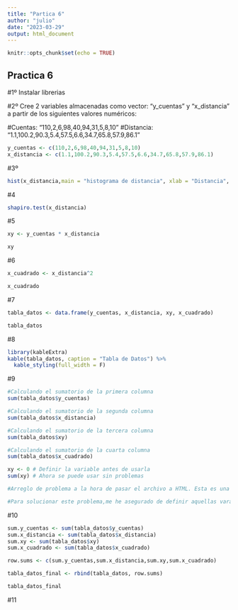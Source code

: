 ```yaml
---
title: "Partica 6"
author: "julio"
date: "2023-03-29"
output: html_document
---
```


```r
knitr::opts_chunk$set(echo = TRUE)
```

## Practica 6

#1º Instalar librerias 



#2º Cree 2 variables almacenadas como vector: “y_cuentas” y “x_distancia” a partir de los siguientes valores numéricos:  

#Cuentas: “110,2,6,98,40,94,31,5,8,10” 
#Distancia: “1.1,100.2,90.3,5.4,57.5,6.6,34.7,65.8,57.9,86.1”

```r
y_cuentas <- c(110,2,6,98,40,94,31,5,8,10)
x_distancia <- c(1.1,100.2,90.3,5.4,57.5,6.6,34.7,65.8,57.9,86.1)
```

#3º
```r
hist(x_distancia,main = "histograma de distancia", xlab = "Distancia", ylab = "Frecuencia")
```

#4
```r
shapiro.test(x_distancia)
```
#5
```r

xy <- y_cuentas * x_distancia

xy

```
#6
```r
x_cuadrado <- x_distancia^2

x_cuadrado
```
#7
```r
tabla_datos <- data.frame(y_cuentas, x_distancia, xy, x_cuadrado)

tabla_datos

```
#8
```r
library(kableExtra)
kable(tabla_datos, caption = "Tabla de Datos") %>%
  kable_styling(full_width = F)

```

#9
```r
#Calculando el sumatorio de la primera columna
sum(tabla_datos$y_cuentas)

#Calculando el sumatorio de la segunda columna
sum(tabla_datos$x_distancia)

#Calculando el sumatorio de la tercera columna
sum(tabla_datos$xy)

#Calculando el sumatorio de la cuarta columna
sum(tabla_datos$x_cuadrado)
```
```r
xy <- 0 # Definir la variable antes de usarla 
sum(xy) # Ahora se puede usar sin problemas

#Arreglo de problema a la hora de pasar el archivo a HTML. Esta es una solución.

#Para solucionar este problema,me he asegurado de definir aquellas varables que estoy usando.
```

#10

```r
sum.y_cuentas <- sum(tabla_datos$y_cuentas)
sum.x_distancia <- sum(tabla_datos$x_distancia)
sum.xy <- sum(tabla_datos$xy)
sum.x_cuadrado <- sum(tabla_datos$x_cuadrado)

row.sums <- c(sum.y_cuentas,sum.x_distancia,sum.xy,sum.x_cuadrado)

tabla_datos_final <- rbind(tabla_datos, row.sums)

tabla_datos_final

```

#11






